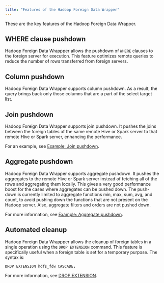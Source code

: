 ```yaml
---
title: "Features of the Hadoop Foreign Data Wrapper"
---
```


These are the key features of the Hadoop Foreign Data Wrapper.

## WHERE clause pushdown

Hadoop Foreign Data Wrappper allows the pushdown of `WHERE` clauses to the foreign server for execution. This feature optimizes remote queries to reduce the number of rows transferred from foreign servers.

## Column pushdown

Hadoop Foreign Data Wrapper supports column pushdown. As a result, the query brings back only those columns that are a part of the select target list.

## Join pushdown

Hadoop Foreign Data Wrapper supports join pushdown. It pushes the joins between the foreign tables of the same remote Hive or Spark server to that remote Hive or Spark server, enhancing the performance.

For an example, see [Example: Join pushdown](10a_example_join_pushdown).

## Aggregate pushdown

Hadoop Foreign Data Wrapper supports aggregate pushdown. It pushes the aggregates to the remote Hive or Spark server instead of fetching all of the rows and aggregating them locally. This gives a very good performance boost for the cases where aggregates can be pushed down. The push-down is currently limited to aggregate functions min, max, sum, avg, and count, to avoid pushing down the functions that are not present on the Hadoop server. Also, aggregate filters and orders are not pushed down.

For more information, see [Example: Aggregate pushdown](10b_example_aggregate_pushdown).

## Automated cleanup

Hadoop Foreign Data Wrappper allows the cleanup of foreign tables in a single operation using the `DROP EXTENSION` command. This feature is specifically useful when a foreign table is set for a temporary purpose. The syntax is:

`DROP EXTENSION hdfs_fdw CASCADE;`

For more information, see [DROP EXTENSION](https://www.postgresql.org/docs/current/sql-dropextension.html).
